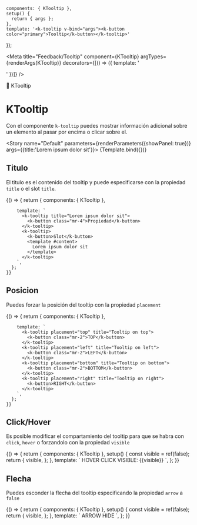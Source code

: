 
    components: { KTooltip },
    setup() {
      return { args };
    },
    template: '<k-tooltip v-bind="args"><k-button color="primary">Tooltip</k-button></k-tooltip>'
});

<Meta title="Feedback/Tooltip" component={KTooltip} argTypes={renderArgs(KTooltip)} decorators={[() => ({ template: '<div class="flex items-center justify-center p-10"><story /></div>' })]} />

<SHead image="https://media0.giphy.com/media/dUJxUPSkmZBqE/giphy.gif?cid=ecf05e47bc59lioy7qbcd3hxymndanryn3rqx3dupt1obgzr&rid=giphy.gif&ct=g">💭 KTooltip</SHead>

# KTooltip
Con el componente `k-tooltip` puedes mostrar información adicional sobre un elemento al pasar por encima o clicar sobre el.

<Story name="Default" parameters={renderParameters({showPanel: true})} args={{title:'Lorem ipsum dolor sit'}}>
  {Template.bind({})}
</Story>

<ArgsTable story="Default" />

## **Titulo**
El titulo es el contenido del tooltip y puede especificarse con la propiedad `title` o el slot `title`.

<Canvas>
  <Story name="Title" argTypes={renderArgs(KTooltip, {}, true)} parameters={renderParameters({showPanel: false})}>
    {() => {
      return {
        components: { KTooltip },
   
        template: `
          <k-tooltip title="Lorem ipsum dolor sit">
            <k-button class="mr-4">Propiedad</k-button>
          </k-tooltip>
          <k-tooltip>
            <k-button>Slot</k-button>
            <template #content>
              Lorem ipsum dolor sit
            </template>
          </k-tooltip>
        `,
      };
    }}
  </Story>
</Canvas>

## **Posicion**
Puedes forzar la posición del tooltip con la propiedad `placement`

<Canvas>
  <Story name="Placement" argTypes={renderArgs(KTooltip, {}, true)} parameters={renderParameters({showPanel: false})}>
    {() => {
      return {
        components: { KTooltip },
   
        template: `
          <k-tooltip placement="top" title="Tooltip on top">
            <k-button class="mr-2">TOP</k-button>
          </k-tooltip>
          <k-tooltip placement="left" title="Tooltip on left">
            <k-button class="mr-2">LEFT</k-button>
          </k-tooltip>
          <k-tooltip placement="bottom" title="Tooltip on bottom">
            <k-button class="mr-2">BOTTOM</k-button>
          </k-tooltip>
          <k-tooltip placement="right" title="Tooltip on right">
            <k-button>RIGHT</k-button>
          </k-tooltip>
        `,
      };
    }}
  </Story>
</Canvas>

## **Click/Hover**
Es posible modificar el compartamiento del tooltip para que se habra con `click`, `hover` o forzandolo con la propiedad `visible`

<Canvas>
  <Story name="Method" argTypes={renderArgs(KTooltip, {}, true)} parameters={renderParameters({showPanel: false})}>
    {() => {
      return {
        components: { KTooltip },
        setup() {
          const visible = ref(false);
          return {
            visible,
          };
        },
        template: `
          <k-tooltip hover title="Tooltip on hover">
            <k-button class="mr-2">HOVER</k-button>
          </k-tooltip>
          <k-tooltip click title="Tooltip on click">
            <k-button class="mr-2">CLICK</k-button>
          </k-tooltip>
          <k-tooltip :visible="visible" title="Tooltip manual">
            <k-button @click="visible = !visible">VISIBLE: {{visible}}</k-button>
          </k-tooltip>
        `,
      };
    }}
  </Story>
</Canvas>

## **Flecha**
Puedes esconder la flecha del tooltip especificando la propiedad `arrow` a `false`

<Canvas>
  <Story name="Arrow" argTypes={renderArgs(KTooltip, {}, true)} parameters={renderParameters({showPanel: false})}>
    {() => {
      return {
        components: { KTooltip },
        setup() {
          const visible = ref(false);
          return {
            visible,
          };
        },
        template: `
          <k-tooltip :arrow="false" title="Tooltip witouth arrow">
            <k-button>ARROW HIDE</k-button>
          </k-tooltip>
        `,
      };
    }}
  </Story>
</Canvas>
